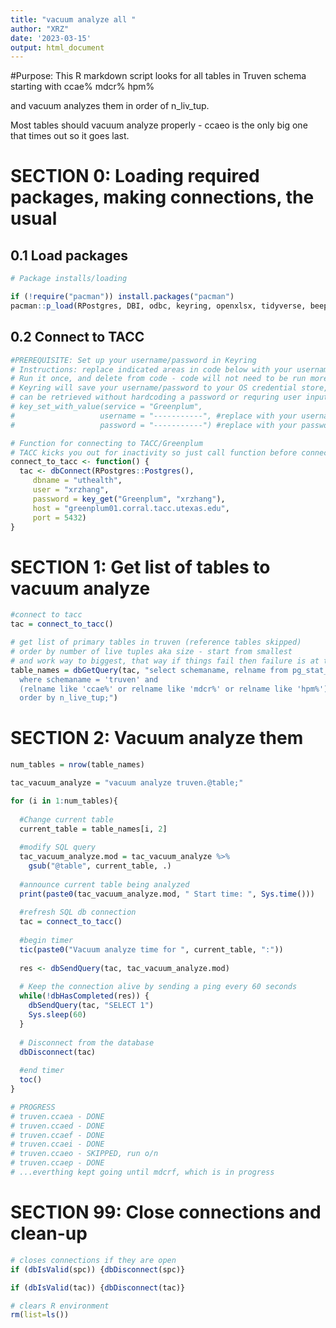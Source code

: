 ```yaml
---
title: "vacuum analyze all "
author: "XRZ"
date: '2023-03-15'
output: html_document
---
```


#Purpose:
This R markdown script looks for all tables in Truven schema starting with
  ccae%
  mdcr%
  hpm%
  
and vacuum analyzes them in order of n_liv_tup.

Most tables should vacuum analyze properly - ccaeo is the only big one
that times out so it goes last.


# SECTION 0: Loading required packages, making connections, the usual

## 0.1 Load packages
```r
# Package installs/loading 

if (!require("pacman")) install.packages("pacman")
pacman::p_load(RPostgres, DBI, odbc, keyring, openxlsx, tidyverse, beepr, tictoc, here)


```

## 0.2 Connect to TACC
```r
#PREREQUISITE: Set up your username/password in Keyring
# Instructions: replace indicated areas in code below with your username/password for TACC server
# Run it once, and delete from code - code will not need to be run more than once per user per computer
# Keyring will save your username/password to your OS credential store, and the service/user/password combo
# can be retrieved without hardcoding a password or requring user input.
# key_set_with_value(service = "Greenplum", 
#                   username = "-----------", #replace with your username
#                   password = "-----------") #replace with your password

# Function for connecting to TACC/Greenplum
# TACC kicks you out for inactivity so just call function before connections
connect_to_tacc <- function() {
  tac <- dbConnect(RPostgres::Postgres(),
  	 dbname = "uthealth",
  	 user = "xrzhang",
  	 password = key_get("Greenplum", "xrzhang"),
  	 host = "greenplum01.corral.tacc.utexas.edu",
  	 port = 5432)
}

```

# SECTION 1: Get list of tables to vacuum analyze

```r
#connect to tacc
tac = connect_to_tacc()

# get list of primary tables in truven (reference tables skipped)
# order by number of live tuples aka size - start from smallest
# and work way to biggest, that way if things fail then failure is at the end
table_names = dbGetQuery(tac, "select schemaname, relname from pg_stat_all_tables
  where schemaname = 'truven' and
  (relname like 'ccae%' or relname like 'mdcr%' or relname like 'hpm%')
  order by n_live_tup;")

```

# SECTION 2: Vacuum analyze them
```r

num_tables = nrow(table_names)

tac_vacuum_analyze = "vacuum analyze truven.@table;"

for (i in 1:num_tables){
  
  #Change current table
  current_table = table_names[i, 2]
  
  #modify SQL query
  tac_vacuum_analyze.mod = tac_vacuum_analyze %>%
    gsub("@table", current_table, .)
  
  #announce current table being analyzed
  print(paste0(tac_vacuum_analyze.mod, " Start time: ", Sys.time()))
  
  #refresh SQL db connection
  tac = connect_to_tacc()
  
  #begin timer
  tic(paste0("Vacuum analyze time for ", current_table, ":"))
  
  res <- dbSendQuery(tac, tac_vacuum_analyze.mod)
  
  # Keep the connection alive by sending a ping every 60 seconds
  while(!dbHasCompleted(res)) {
    dbSendQuery(tac, "SELECT 1")
    Sys.sleep(60)
  }
  
  # Disconnect from the database
  dbDisconnect(tac)
  
  #end timer
  toc()
}

# PROGRESS
# truven.ccaea - DONE
# truven.ccaed - DONE
# truven.ccaef - DONE
# truven.ccaei - DONE
# truven.ccaeo - SKIPPED, run o/n
# truven.ccaep - DONE
# ...everthing kept going until mdcrf, which is in progress

```


# SECTION 99: Close connections and clean-up

```r
# closes connections if they are open
if (dbIsValid(spc)) {dbDisconnect(spc)}

if (dbIsValid(tac)) {dbDisconnect(tac)} 

```

```r
# clears R environment
rm(list=ls())
```



